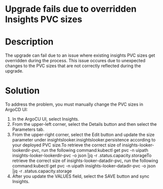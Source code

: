 ﻿# Upgrade fails due to overridden Insights PVC sizes

# Description

The upgrade can fail due to an issue where existing insights PVC sizes get overridden during the process. This issue occures due to unexpected changes to the PVC sizes that are not correctly reflected during the upgrade.

# Solution

To address the problem, you must manually change the PVC sizes in ArgoCD UI:

1. In the ArgoCU UI, select Insights.
2. From the upper-left corner, select the Details button and then select the Parameters tab.
3. From the upper-right corner, select the Edit button and update the size parameter under insightslooker.insightslooker.persistence according to your deployed PVC size.To retrieve the correct size of insights-looker-lookerdir-pvc, run the following command:kubectl get pvc -n uipath insights-looker-lookerdir-pvc -o json |jq -r .status.capacity.storageTo retrieve the correct size of insights-looker-datadir-pvc, run the following command:kubectl get pvc -n uipath insights-looker-datadir-pvc -o json |jq -r .status.capacity.storage
4. After you update the VALUES field, select the SAVE button and sync Insights.
